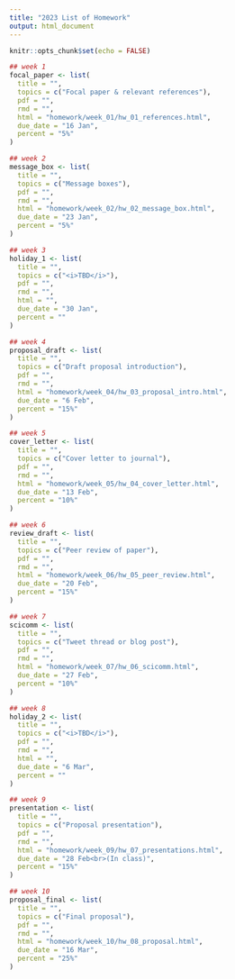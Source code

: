 ```yaml
---
title: "2023 List of Homework"
output: html_document
---
```


```r
knitr::opts_chunk$set(echo = FALSE)
```

```r
## week 1
focal_paper <- list(
  title = "",
  topics = c("Focal paper & relevant references"),
  pdf = "",
  rmd = "",
  html = "homework/week_01/hw_01_references.html",
  due_date = "16 Jan",
  percent = "5%"
)

## week 2
message_box <- list(
  title = "",
  topics = c("Message boxes"),
  pdf = "",
  rmd = "",
  html = "homework/week_02/hw_02_message_box.html",
  due_date = "23 Jan",
  percent = "5%"
)

## week 3
holiday_1 <- list(
  title = "",
  topics = c("<i>TBD</i>"),
  pdf = "",
  rmd = "",
  html = "",
  due_date = "30 Jan",
  percent = ""
)

## week 4
proposal_draft <- list(
  title = "",
  topics = c("Draft proposal introduction"),
  pdf = "",
  rmd = "",
  html = "homework/week_04/hw_03_proposal_intro.html",
  due_date = "6 Feb",
  percent = "15%"
)

## week 5
cover_letter <- list(
  title = "",
  topics = c("Cover letter to journal"),
  pdf = "",
  rmd = "",
  html = "homework/week_05/hw_04_cover_letter.html",
  due_date = "13 Feb",
  percent = "10%"
)

## week 6
review_draft <- list(
  title = "",
  topics = c("Peer review of paper"),
  pdf = "",
  rmd = "",
  html = "homework/week_06/hw_05_peer_review.html",
  due_date = "20 Feb",
  percent = "15%"
)

## week 7
scicomm <- list(
  title = "",
  topics = c("Tweet thread or blog post"),
  pdf = "",
  rmd = "",
  html = "homework/week_07/hw_06_scicomm.html",
  due_date = "27 Feb",
  percent = "10%"
)

## week 8
holiday_2 <- list(
  title = "",
  topics = c("<i>TBD</i>"),
  pdf = "",
  rmd = "",
  html = "",
  due_date = "6 Mar",
  percent = ""
)

## week 9
presentation <- list(
  title = "",
  topics = c("Proposal presentation"),
  pdf = "",
  rmd = "",
  html = "homework/week_09/hw_07_presentations.html",
  due_date = "28 Feb<br>(In class)",
  percent = "15%"
)

## week 10
proposal_final <- list(
  title = "",
  topics = c("Final proposal"),
  pdf = "",
  rmd = "",
  html = "homework/week_10/hw_08_proposal.html",
  due_date = "16 Mar",
  percent = "25%"
)
```


